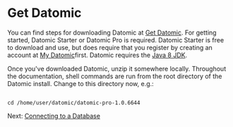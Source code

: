 Get Datomic
===========

You can find steps for downloading Datomic at [Get Datomic](https://www.datomic.com/get-datomic.html). For getting started, Datomic Starter or Datomic Pro is required. Datomic Starter is free to download and use, but does require that you register by creating an account at [My Datomic](https://my.datomic.com/login)first. Datomic requires the [Java 8 JDK](https://www.oracle.com/java/technologies/downloads/).

Once you've downloaded Datomic, unzip it somewhere locally. Throughout the documentation, shell commands are run from the root directory of the Datomic install. Change to this directory now, e.g.:

```

cd /home/user/datomic/datomic-pro-1.0.6644
```

Next: [Connecting to a Database](connect-to-a-database.html)
